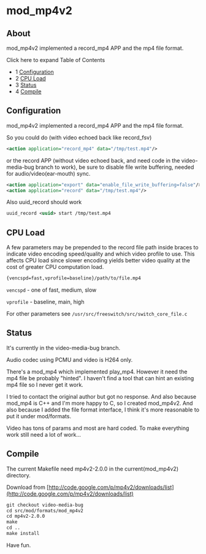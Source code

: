 
# mod_mp4v2 

 

## About

mod\_mp4v2 implemented a record\_mp4 APP and the mp4 file format.

Click here to expand Table of Contents

* 1 [Configuration](#configuration)
* 2 [CPU Load](#cpu-load)
* 3 [Status](#status)
* 4 [Compile](#compile)

## Configuration

mod\_mp4v2 implemented a record\_mp4 APP and the mp4 file format.

So you could do (with video echoed back like record\_fsv)

```xml
<action application="record_mp4" data="/tmp/test.mp4"/>
```

or the record APP (without video echoed back, and need code in the video-media-bug branch to work), be sure to disable file write buffering, needed for audio/video(ear-mouth) sync.

```xml
<action application="export" data="enable_file_write_buffering=false"/>
<action application="record" data="/tmp/test.mp4"/>
```

Also uuid\_record should work

```xml
uuid_record <uuid> start /tmp/test.mp4
```

## CPU Load

A few parameters may be prepended to the record file path inside braces to indicate video encoding speed/quality and which video profile to use. This affects CPU load since slower encoding yields better video quality at the cost of greater CPU computation load.

```xml
{vencspd=fast,vprofile=baseline}/path/to/file.mp4
```

`vencspd` \- one of fast, medium, slow

`vprofile` \- baseline, main, high

For other parameters see `/usr/src/freeswitch/src/switch_core_file.c`

  
## Status

It's currently in the video-media-bug branch.

Audio codec using PCMU and video is H264 only.

There's a mod\_mp4 which implemented play\_mp4\. However it need the mp4 file be probably "hinted". I haven't find a tool that can hint an existing mp4 file so I never get it work.

I tried to contact the original author but got no response. And also because mod\_mp4 is C++ and I'm more happy to C, so I created mod\_mp4v2\. And also because I added the file format interface, I think it's more reasonable to put it under mod/formats.

Video has tons of params and most are hard coded. To make everything work still need a lot of work...

## Compile

The current Makefile need mp4v2-2.0.0 in the current(mod\_mp4v2) directory.

Download from [http://code.google.com/p/mp4v2/downloads/list](http://code.google.com/p/mp4v2/downloads/list)

```xml
git checkout video-media-bug
cd src/mod/formats/mod_mp4v2
cd mp4v2-2.0.0
make
cd ..
make install
```

Have fun.
  
  

